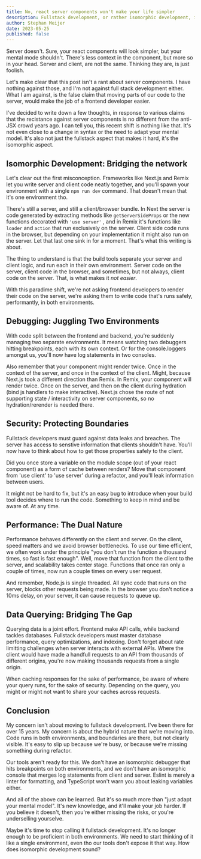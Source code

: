 ```yaml
---
title: No, react server components won't make your life simpler
description: Fullstack development, or rather isomorphic development, isn't as simple as they say.
author: Stephan Meijer
date: 2023-05-25
published: false
---
```


Server doesn't. Sure, your react components will look simpler, but your mental mode shouldn't. There's less context in the component, but more so in your head. Server and client, are not the same. Thinking they are, is just foolish.

Let's make clear that this post isn't a rant about server components. I have nothing against those, and I'm not against full stack development either. What I am against, is the false claim that moving parts of our code to the server, would make the job of a frontend developer easier.

I've decided to write down a few thoughts, in response to various claims that the recistance against server components is no different from the anti-JSX crowd years ago. I can tell you, this recent shift is nothing like that. It's not even close to a change in syntax or the need to adapt your mental model. It's also not just the fullstack aspect that makes it hard, it's the isomorphic aspect.

## Isomorphic Development: Bridging the network

Let's clear out the first misconception. Frameworks like Next.js and Remix let you write server and client code neatly together, and you'll spawn your environment with a single `npm run dev` command. That doesn't mean that it's one environment tho.

There's still a server, and still a client/browser bundle. In Next the server is code generated by extracting methods like `getServerSideProps` or the new functions decorated with `'use server'` , and in Remix it's functions like `loader` and `action` that run exclusively on the server. Client side code runs in the browser, but depending on your implementation it might also run on the server. Let that last one sink in for a moment. That's what this writing is about.

The thing to understand is that the build tools separate your server and client logic, and run each in their own environment. Server code on the server, client code in the browser, and sometimes, but not always, client code on the server. That, is what makes it _not easier_.

With this paradime shift, we're not asking frontend developers to render their code on the server, we're asking them to write code that's runs safely, performantly, in both environments.

## Debugging: Juggling Two Environments

With code split between the frontend and backend, you're suddenly managing two separate environments. It means watching two debuggers hitting breakpoints, each with its own context. Or for the console.loggers amongst us, you'll now have log statements in two consoles.

Also remember that your component might render twice. Once in the context of the server, and once in the context of the client. Might, because Next.js took a different direction than Remix. In Remix, your component will render twice. Once on the server, and then on the client during hydration (bind js handlers to make interactive). Next.js chose the route of not supporting state / interactivity on server components, so no hydration/rerender is needed there.

## Security: Protecting Boundaries

Fullstack developers must guard against data leaks and breaches. The server has access to senstive information that clients shouldn't have. You'll now have to think about how to get those properties safely to the client.

Did you once store a variable on the module scope (out of your react component) as a form of cache between renders? Move that component from 'use client' to 'use server' during a refactor, and you'll leak information between users.

It might not be hard to fix, but it's an easy bug to introduce when your build tool decides where to run the code. Something to keep in mind and be aware of. At any time.

## Performance: The Dual Nature

Performance behaves differently on the client and server. On the client, speed matters and we avoid browser bottlenecks. To use our time efficient, we often work under the principle "you don't run the function a thousand times, so fast is fast enough". Well, move that function from the client to the server, and scalability takes center stage. Functions that once ran only a couple of times, now run a couple times on every user request.

And remember, Node.js is single threaded. All sync code that runs on the server, blocks other requests being made. In the browser you don't notice a 10ms delay, on your server, it can cause requests to queue up.

## Data Querying: Bridging The Gap

Querying data is a joint effort. Frontend make API calls, while backend tackles databases. Fullstack developers must master database performance, query optimizations, and indexing. Don't forget about rate limitting challenges when server interacts with external APIs. Where the client would have made a handfull requests to an API from thousands of different origins, you're now making thousands requests from a single origin.

When caching responses for the sake of performance, be aware of where your query runs, for the sake of security. Depending on the query, you might or might not want to share your caches across requests.

## Conclusion

My concern isn't about moving to fullstack development. I've been there for over 15 years. My concern is about the hybrid nature that we're moving into. Code runs in both environments, and boundaries are there, but not clearly visible. It's easy to slip up because we're busy, or because we're missing something during refactor.

Our tools aren't ready for this. We don't have an isomorphic debugger that hits breakpoints on both environments, and we don't have an isomorphic console that merges log statements from client and server. Eslint is merely a linter for formatting, and TypeScript won't warn you about leaking variables either.

And all of the above can be learned. But it's so much more than "just adapt your mental model". It's new knowledge, and it'll make your job harder. If you believe it doesn't, then you're either missing the risks, or you're underselling yourselve.

Maybe it's time to stop calling it fullstack development. It's no longer enough to be proficient in both environments. We need to start thinking of it like a single environment, even tho our tools don't expose it that way. How does isomorphic development sound?
